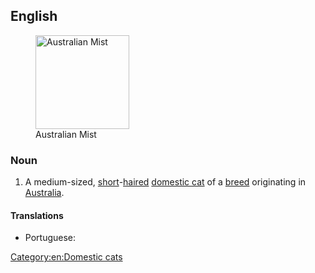 ==English==
[[Image:Australian Mist.jpg|thumb|right|150px|Australian Mist]]

===Noun===
{{en-noun|head=[[Australian]] [[mist|Mist]]}}

# A medium-sized, [[short]]-[[haired]] [[domestic cat]] of a [[breed]] originating in [[Australia]].

====Translations====
{{trans-top}}
* Portuguese: {{t|pt|mist australiano|m}}
{{trans-mid}}
{{trans-bottom}}

{{wikipedia}}
{{commonscat|Australian Mist}}

[[Category:en:Domestic cats]]